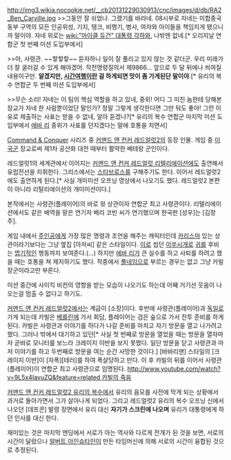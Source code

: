 http://img3.wikia.nocookie.net/__cb20131229030913/cnc/images/d/db/RA2_Ben_Carville.jpg
>>그동안 잘 쉬었나. 그랬기를 바라네. 08시부로 자네는 미합중국 동부 구역의 모든 인공위성, 기지, 탱크, 비행기, 병사, 여자와 아이들을 책임지게 됐으니까 말이야. 자네 위로는 [[wiki:"마이클 듀건" 대통령 각하]]와, 나밖엔 없네.[* 오리지날 연합군 첫 번째 미션 도입부에서]

>>아, 사령관. ~~핳핳핳~~ 듣자하니 일이 잘 풀리고 있지 않는 것 같더군. 우리 미래가 더 잘 굴러갈 수 있게 해야겠어. 작전명령질의서 제9866... 앞으로 두 달 뒤에나 씌여질 내용이구만. '''알겠지만, [[시간여행]]이란 걸 하게되면 맛이 좀 가게된단 말이야'''.[* 유리의 복수 연합군 두 번째 미션 도입부에서]

>>무슨 소리! 자네는 이 팀의 핵심 역할을 하고 있네, 중위! 어디 그 미친 놈한테 당해본 장교가 자네 한 사람뿐이었단 말인가? 정말 그렇게 생각한다면 그만 둬도 좋아! 그런 이유로 제출하는 사표는 받을 수 없네, 알아 듣겠나?[* 유리의 복수 연합군 마지막 미션 도입부에서 [[에바 리]] 중위가 사표를 던지겠다는 말에 호통을 치면서]

[[Command & Conquer]] 시리즈 중 [[커맨드 앤 컨커 레드얼럿2]]의 등장 인물. 게임 중 [[미국]]군 장교로써 제1차 공산화 대전 때부터 활약한 베테랑 군인이다.

레드얼럿1의 세계관에서 이어지는 [[커맨드 앤 컨커 레드얼럿 리텔리에이션]]에도 출연해서 유럽전선을 지휘한다. 그리스에서는 [[스타브로스]]를 구해주기도 한다. 이어서 레드얼럿2에도 출연하게 된다.[* 사실 개미미션 오프닝 영상에서 나오기도 했다. 레드얼럿2 본편이 아니라 리탈리에이션의 개미미션이다.]

본작에서는 사령관(플레이어)의 바로 윗 상관이자 연합군 최고 사령관이다. 리텔리에이션에서도 같은 배역을 맡은 연기자 베리 코빈 씨가 연기했으며 한국판 [성우]는 [김창주]. 

게임 내에서 [[주인공]]에게 가장 많은 명령과 조언을 해주는 캐릭터인데 [[카리스마]] 있는 상관이라기보다는 그냥 옆집 [아저씨] 같은 스타일이다. [[이]]로 씹던 [[이쑤시개]]로 [[귀]]를 후비는 [[엽기]]적인 행동까지 보여준다.(...) 하지만 [[에바 리]]가 큰 실수를 하고 사퇴를 하려고 했을 때는 호통을 쳐 제지하기도 했다. 작중에서 [[풀네임]]으로 부르는 경우는 없고 그냥 카빌 장군이라고만 부른다.

미션 중간에 사이킥 비컨의 영향을 받는 모습이 나오기도 하는데 어째 거기선 웃음이 나오는걸 멈출 수 없다고 하기도.

[[커맨드 앤 컨커 레드얼럿2]]에서는 계급이 [소장]이다. 후반에 사령관(플레이어)과 [[독일]]로 가게 되는데 카빌은 [[베를린]]에 가서 회담, 플레이어는 검은 숲으로 가서 전투 준비를 하게 된다. 카빌은 사령관과 이야기를 하다가 나갈 준비를 마치고 자기 방문을 열고 나가려고 했다. 그러나 밖에서 대기하고 있던[* 사실 첫 번째로 방문을 열었을 때는 방문을 열자마자 곧바로 모니터를 보느라 크레이지 이반을 보지 못했다. 일단 방문을 닫고 사령관과 마저 이야기를 하고 두번째로 방문을 여는 순간 사망한 것이다.] [바바리맨] 스타일의 [크레이지 이반]이 [자폭][테러]를 하여 폭살당하고 만다. 이 후 카빌의 뒤를 이어서 사령관(플레이어)이 연합군 최고 사령관으로 임명된다. [[http://www.youtube.com/watch?v=9L5x4IavuZQ&feature=related 카빌의 죽음]]

[[커맨드 앤 컨커 레드얼럿2 유리의 복수]]에서 유리의 음모를 사전에 막게 되는 상황에서 과거로 돌아가면서 그가 살아나게 되었다. 그리고 레드얼럿2 유리의 복수 오프닝 신에서 나오던 [데프콘] 발령 장면에서 유리 대신 '''자기가 스크린에 나오며''' 유리가 대통령에게 하던 인사를 대신 한다.

재미있는 것은 마지막 엔딩에서 서로가 아는 역사와 다르게 전개가 된 것을 보면, 서로의 시간이 달랐으나 [[알버트 아인슈타인]]이 만든 타임머신에 의해 서로의 시간이 융합된 것으로 추정된다.
